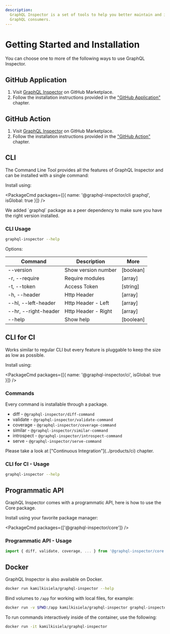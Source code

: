 ```yaml
---
description:
  GraphQL Inspector is a set of tools to help you better maintain and improve GraphQL API as well as
  GraphQL consumers.
---
```



# Getting Started and Installation

You can choose one to more of the following ways to use GraphQL Inspector.

## GitHub Application

1. Visit [GraphQL Inspector](https://github.com/marketplace/graphql-inspector) on GitHub
   Marketplace.
2. Follow the installation instructions provided in the ["GitHub Application"](../products/github)
   chapter.

## GitHub Action

1. Visit [GraphQL Inspector](https://github.com/marketplace/actions/graphql-inspector) on GitHub
   Marketplace.
2. Follow the installation instructions provided in the ["GitHub Action"](../products/action)
   chapter.

## CLI

The Command Line Tool provides all the features of GraphQL Inspector and can be installed with a
single command:

Install using:

<PackageCmd packages={[{ name: '@graphql-inspector/cli graphql', isGlobal: true }]} />

<Callout type="info">
  We added `graphql` package as a peer dependency to make sure you have the right version installed.
</Callout>

### CLI Usage

```sh
graphql-inspector --help
```

Options:

| Command              | Description         | More      |
| -------------------- | ------------------- | --------- |
| --version            | Show version number | [boolean] |
| -r, --require        | Require modules     | [array]   |
| -t, --token          | Access Token        | [string]  |
| -h, --header         | Http Header         | [array]   |
| --hl, --left-header  | Http Header - Left  | [array]   |
| --hr, --right-header | Http Header - Right | [array]   |
| --help               | Show help           | [boolean] |

## CLI for CI

Works similar to regular CLI but every feature is pluggable to keep the size as low as possible.

Install using:

<PackageCmd packages={[{ name: '@graphql-inspector/ci', isGlobal: true }]} />

### Commands

Every command is installable through a package.

- diff - `@graphql-inspector/diff-command`
- validate - `@graphql-inspector/validate-command`
- coverage - `@graphql-inspector/coverage-command`
- similar - `@graphql-inspector/similar-command`
- introspect - `@graphql-inspector/introspect-command`
- serve - `@graphql-inspector/serve-command`

<Callout type="info">
  Please take a look at ["Continuous Integration"](../products/ci) chapter.
</Callout>

### CLI for CI - Usage

```sh
graphql-inspector --help
```

## Programmatic API

GraphQL Inspector comes with a programmatic API, here is how to use the Core package.

Install using your favorite package manager:

<PackageCmd packages={['@graphql-inspector/core']} />

### Programmatic API - Usage

```ts
import { diff, validate, coverage, ... } from '@graphql-inspector/core'
```

## Docker

GraphQL Inspector is also available on Docker.

```sh
docker run kamilkisiela/graphql-inspector --help
```

Bind volumes to `/app` for working with local files, for example:

```sh
docker run -v $PWD:/app kamilkisiela/graphql-inspector graphql-inspector diff old.graphql new.graphql
```

To run commands interactively inside of the container, use the following:

```sh
docker run -it kamilkisiela/graphql-inspector
```
